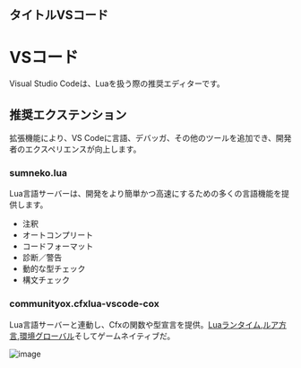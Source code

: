 ## タイトルVSコード

# VSコード

Visual Studio Codeは、Luaを扱う際の推奨エディターです。

## 推奨エクステンション

拡張機能により、VS Codeに言語、デバッガ、その他のツールを追加でき、開発者のエクスペリエンスが向上します。

### sumneko.lua

Lua言語サーバーは、開発をより簡単かつ高速にするための多くの言語機能を提供します。

- 注釈
- オートコンプリート
- コードフォーマット
- 診断／警告
- 動的な型チェック
- 構文チェック

### communityox.cfxlua-vscode-cox

Lua言語サーバーと連動し、Cfxの関数や型宣言を提供。[Luaランタイム](https://github.com/citizenfx/fivem/blob/master/code/components/citizen-scripting-lua/src/LuaScriptRuntime.cpp),[ルア方言](https://github.com/citizenfx/lua/tree/luaglm-dev/cfx),[環境グローバル](https://github.com/citizenfx/fivem/blob/master/data/shared/citizen/scripting/lua/scheduler.lua)そしてゲームネイティブだ。

![image](https://user-images.githubusercontent.com/65407488/141656446-21f9105a-9371-4bb3-9089-ab672930f830.png)
